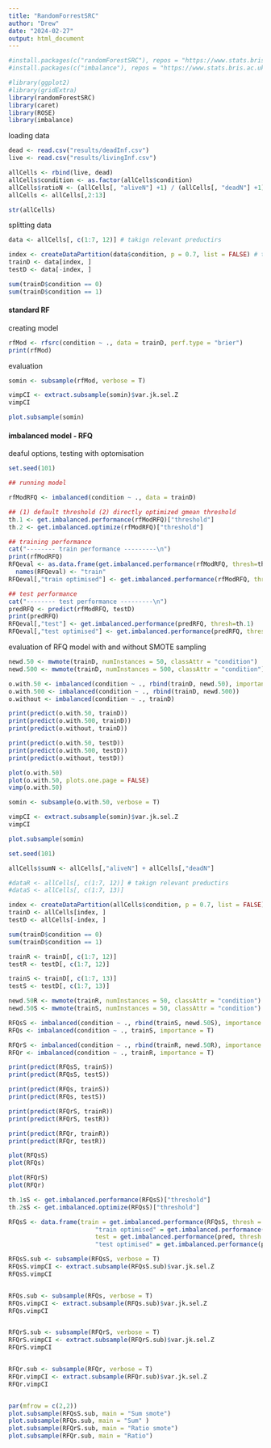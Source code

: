 ---
title: "RandomForrestSRC"
author: "Drew"
date: "2024-02-27"
output: html_document
---

```{r}
#install.packages(c("randomForestSRC"), repos = "https://www.stats.bris.ac.uk/R/")
#install.packages(c("imbalance"), repos = "https://www.stats.bris.ac.uk/R/")
```

```{r}

#library(ggplot2)
#library(gridExtra)
library(randomForestSRC)
library(caret)
library(ROSE)
library(imbalance)

```

loading data

```{r}

dead <- read.csv("results/deadInf.csv")
live <- read.csv("results/livingInf.csv")

allCells <- rbind(live, dead)
allCells$condition <- as.factor(allCells$condition)
allCells$ratioN <- (allCells[, "aliveN"] +1) / (allCells[, "deadN"] +1)
allCells <- allCells[,2:13]

str(allCells)

```

splitting data 

```{r}

data <- allCells[, c(1:7, 12)] # takign relevant preductirs 

index <- createDataPartition(data$condition, p = 0.7, list = FALSE) # taking 40% of data
trainD <- data[index, ]
testD <- data[-index, ]

sum(trainD$condition == 0)
sum(trainD$condition == 1)

```

#### standard RF 

creating model

```{r}

rfMod <- rfsrc(condition ~ ., data = trainD, perf.type = "brier")
print(rfMod)

```

evaluation 

```{r}

somin <- subsample(rfMod, verbose = T)

vimpCI <- extract.subsample(somin)$var.jk.sel.Z
vimpCI

plot.subsample(somin)

```

#### imbalanced model - RFQ

deaful options, testing with optomisation 

```{r}

set.seed(101)

## running model

rfModRFQ <- imbalanced(condition ~ ., data = trainD)

## (1) default threshold (2) directly optimized gmean threshold
th.1 <- get.imbalanced.performance(rfModRFQ)["threshold"]
th.2 <- get.imbalanced.optimize(rfModRFQ)["threshold"]

## training performance
cat("-------- train performance ---------\n")
print(rfModRFQ)
RFQeval <- as.data.frame(get.imbalanced.performance(rfModRFQ, thresh=th.1))
  names(RFQeval) <- "train"
RFQeval[,"train optimised"] <- get.imbalanced.performance(rfModRFQ, thresh=th.2)

## test performance
cat("-------- test performance ---------\n")
predRFQ <- predict(rfModRFQ, testD)
print(predRFQ)
RFQeval[,"test"] <- get.imbalanced.performance(predRFQ, thresh=th.1)
RFQeval[,"test optimised"] <- get.imbalanced.performance(predRFQ, thresh=th.2)

```

evaluation of RFQ model with and without SMOTE sampling 

```{r}

newd.50 <- mwmote(trainD, numInstances = 50, classAttr = "condition")
newd.500 <- mwmote(trainD, numInstances = 500, classAttr = "condition")

o.with.50 <- imbalanced(condition ~ ., rbind(trainD, newd.50), importance = T) 
o.with.500 <- imbalanced(condition ~ ., rbind(trainD, newd.500))
o.without <- imbalanced(condition ~ ., trainD)

print(predict(o.with.50, trainD))
print(predict(o.with.500, trainD))
print(predict(o.without, trainD))

print(predict(o.with.50, testD))
print(predict(o.with.500, testD))
print(predict(o.without, testD))

```


```{r}
plot(o.with.50)
plot(o.with.50, plots.one.page = FALSE)
vimp(o.with.50)

somin <- subsample(o.with.50, verbose = T)

vimpCI <- extract.subsample(somin)$var.jk.sel.Z
vimpCI

plot.subsample(somin)
```

```{r}

set.seed(101)

allCells$sumN <- allCells[,"aliveN"] + allCells[,"deadN"]

#dataR <- allCells[, c(1:7, 12)] # takign relevant preductirs 
#dataS <- allCells[, c(1:7, 13)]

index <- createDataPartition(allCells$condition, p = 0.7, list = FALSE) # taking 40% of data
trainD <- allCells[index, ]
testD <- allCells[-index, ]

sum(trainD$condition == 0)
sum(trainD$condition == 1)

trainR <- trainD[, c(1:7, 12)]
testR <- testD[, c(1:7, 12)]

trainS <- trainD[, c(1:7, 13)]
testS <- testD[, c(1:7, 13)]

newd.50R <- mwmote(trainR, numInstances = 50, classAttr = "condition")
newd.50S <- mwmote(trainS, numInstances = 50, classAttr = "condition")

```

```{r}

RFQsS <- imbalanced(condition ~ ., rbind(trainS, newd.50S), importance = T) 
RFQs <- imbalanced(condition ~ ., trainS, importance = T)

RFQrS <- imbalanced(condition ~ ., rbind(trainR, newd.50R), importance = T) 
RFQr <- imbalanced(condition ~ ., trainR, importance = T)

```

```{r}
print(predict(RFQsS, trainS))
print(predict(RFQsS, testS))

print(predict(RFQs, trainS))
print(predict(RFQs, testS))

print(predict(RFQrS, trainR))
print(predict(RFQrS, testR))

print(predict(RFQr, trainR))
print(predict(RFQr, testR))

```

```{r}
plot(RFQsS)
plot(RFQs)

plot(RFQrS)
plot(RFQr)
```

```{r}

th.1sS <- get.imbalanced.performance(RFQsS)["threshold"]
th.2sS <- get.imbalanced.optimize(RFQsS)["threshold"]

RFQsS <- data.frame(train = get.imbalanced.performance(RFQsS, thresh = th.1),
                        "train optimised" = get.imbalanced.performance(RFQsS, thresh = th.2),
                        test = get.imbalanced.performance(pred, thresh = th.1),
                        "test optimised" = get.imbalanced.performance(pred, thresh = th.2))
```

```{r}
RFQsS.sub <- subsample(RFQsS, verbose = T)
RFQsS.vimpCI <- extract.subsample(RFQsS.sub)$var.jk.sel.Z
RFQsS.vimpCI


RFQs.sub <- subsample(RFQs, verbose = T)
RFQs.vimpCI <- extract.subsample(RFQs.sub)$var.jk.sel.Z
RFQs.vimpCI


RFQrS.sub <- subsample(RFQrS, verbose = T)
RFQrS.vimpCI <- extract.subsample(RFQrS.sub)$var.jk.sel.Z
RFQrS.vimpCI


RFQr.sub <- subsample(RFQr, verbose = T)
RFQr.vimpCI <- extract.subsample(RFQr.sub)$var.jk.sel.Z
RFQr.vimpCI


par(mfrow = c(2,2))
plot.subsample(RFQsS.sub, main = "Sum smote")
plot.subsample(RFQs.sub, main = "Sum" )
plot.subsample(RFQrS.sub, main = "Ratio smote")
plot.subsample(RFQr.sub, main = "Ratio")

```


